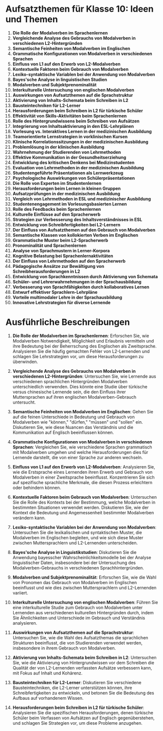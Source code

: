 # Aufsatzthemen für Klasse 10: Ideen und Themen


<div style={{ width: "100%", padding: 20, height: "70vh" }}>
  <Chat
    welcome={"Hallo, über welche Art von `Klassenaufsatz` möchtest du diskutieren oder Ideen bekommen?"}
    teacherName={"Amy"}
    systemPrompt={
      "Bitte hilf diesem Benutzer, die `besten Aufsatzideen (Themen) mit Erklärungen` zu finden, die er/sie wollte!"
    }
  />
</div>

1. **Die Rolle der Modalverben im Sprachenlernen**
2. **Vergleichende Analyse des Gebrauchs von Modalverben in verschiedenen L2-Hintergründen**
3. **Semantische Feinheiten von Modalverben im Englischen**
4. **Grammatische Konfigurationen von Modalverben in verschiedenen Sprachen**
5. **Einfluss von L1 auf den Erwerb von L2-Modalverben**
6. **Kontextuelle Faktoren beim Gebrauch von Modalverben**
7. **Lexiko-syntaktische Variablen bei der Anwendung von Modalverben**
8. **Bayes'sche Analyse in linguistischen Studien**
9. **Modalverben und Subjektprenominalität**
10. **Interkulturelle Untersuchung von englischen Modalverben**
11. **Auswirkungen von Aufsatzthemen auf die Sprachstruktur**
12. **Aktivierung von Inhalts-Schemata beim Schreiben in L2**
13. **Bausteintechniken für L2-Lerner**
14. **Herausforderungen beim Schreiben in L2 für türkische Schüler**
15. **Effektivität von Skills-Aktivitäten beim Sprachenlernen**
16. **Rolle des Hintergrundwissens beim Schreiben von Aufsätzen**
17. **Integrierung von Inhaltsaktivierung in den ESL-Lehrplänen**
18. **Vorlesung vs. Interaktives Lernen in der medizinischen Ausbildung**
19. **Teamorientierte Lernstrategien in vorklinischen Kursen**
20. **Klinische Korrelationssitzungen in der medizinischen Ausbildung**
21. **Problemlösung in der klinischen Ausbildung**
22. **Wahrnehmung der Studierenden von Lehrmethoden**
23. **Effektive Kommunikation in der Gesundheitserziehung**
24. **Entwicklung des kritischen Denkens bei Medizinstudenten**
25. **Evaluation von Lehrmethoden in der medizinischen Ausbildung**
26. **Studentengeführte Präsentationen als Lernwerkzeug**
27. **Psychologische Auswirkungen von Schülerpräsentationen**
28. **Die Rolle von Experten im Studentenlernen**
29. **Herausforderungen beim Lernen in kleinen Gruppen**
30. **Aufsatzprüfungen in der medizinischen Ausbildung**
31. **Vergleich von Lehrmethoden in ESL und medizinischer Ausbildung**
32. **Studentenengagement im Vorlesungsbasierten Lernen**
33. **Rolle des Feedbacks beim Sprachenlernen**
34. **Kulturelle Einflüsse auf den Spracherwerb**
35. **Strategien zur Verbesserung des Inhaltsverständnisses in ESL**
36. **Entwicklung von Schreibfertigkeiten bei L2-Lernern**
37. **Der Einfluss von Aufsatzthemen auf den Gebrauch von Modalverben**
38. **Semantische Klassen von kollokierten Verben im Englischen**
39. **Grammatische Muster beim L2-Spracherwerb**
40. **Pronominalität und Sprachenlernen**
41. **Analyse von Sprachmustern in Lerner-Korpora**
42. **Kognitive Belastung bei Sprachenlernaktivitäten**
43. **Der Einfluss von Lehrmethoden auf den Spracherwerb**
44. **Pädagogische Ansätze zur Bewältigung von Schreibherausforderungen in L2**
45. **Entwicklung von Sprachkenntnissen durch Aktivierung von Schemata**
46. **Schüler- und Lehrerwahrnehmungen in der Sprachausbildung**
47. **Verbesserung von Sprachfähigkeiten durch kollaboratives Lernen**
48. **Entwurf effektiver Sprachlern-Lehrpläne**
49. **Vorteile multimodaler Lehre in der Sprachausbildung**
50. **Innovative Lehrstrategien für diverse Lernende**

# Ausführliche Beschreibungen

1. **Die Rolle der Modalverben im Sprachenlernen**: Erforschen Sie, wie Modalverben Notwendigkeit, Möglichkeit und Erlaubnis vermitteln und ihre Bedeutung bei der Beherrschung des Englischen als Zweitsprache. Analysieren Sie die häufig gemachten Fehler von L2-Lernenden und schlagen Sie Lehrstrategien vor, um diese Herausforderungen zu überwinden.

2. **Vergleichende Analyse des Gebrauchs von Modalverben in verschiedenen L2-Hintergründen**: Untersuchen Sie, wie Lernende aus verschiedenen sprachlichen Hintergründen Modalverben unterschiedlich verwenden. Dies könnte eine Studie über türkische versus chinesische Lernende sein, die den Einfluss ihrer Muttersprachen auf ihren englischen Modalverben-Gebrauch untersucht.

3. **Semantische Feinheiten von Modalverben im Englischen**: Gehen Sie auf die feinen Unterschiede in Bedeutung und Gebrauch von Modalverben wie "können," "dürfen," "müssen" und "sollen" ein. Diskutieren Sie, wie diese Nuancen das Verständnis und die Kommunikation auf Englisch beeinflussen können.

4. **Grammatische Konfigurationen von Modalverben in verschiedenen Sprachen**: Vergleichen Sie, wie verschiedene Sprachen grammatisch mit Modalverben umgehen und welche Herausforderungen dies für Lernende darstellt, die von einer Sprache zur anderen wechseln.

5. **Einfluss von L1 auf den Erwerb von L2-Modalverben**: Analysieren Sie, wie die Erstsprache eines Lernenden ihren Erwerb und Gebrauch von Modalverben in einer Zweitsprache beeinflusst. Konzentrieren Sie sich auf spezifische sprachliche Merkmale, die diesen Prozess erleichtern oder behindern können.

6. **Kontextuelle Faktoren beim Gebrauch von Modalverben**: Untersuchen Sie die Rolle des Kontexts bei der Bestimmung, welche Modalverben in bestimmten Situationen verwendet werden. Diskutieren Sie, wie der Kontext die Bedeutung und Angemessenheit bestimmter Modalverben verändern kann.

7. **Lexiko-syntaktische Variablen bei der Anwendung von Modalverben**: Untersuchen Sie die lexikalischen und syntaktischen Muster, die Modalverben im Englischen begleiten, und wie sich diese Muster zwischen Muttersprachlern und L2-Lernenden unterscheiden.

8. **Bayes'sche Analyse in Linguistikstudien**: Diskutieren Sie die Anwendung bayesscher Wahrscheinlichkeitsmodelle bei der Analyse linguistischer Daten, insbesondere bei der Untersuchung des Modalverben-Gebrauchs in verschiedenen Sprachhintergründen.

9. **Modalverben und Subjektprenominalität**: Erforschen Sie, wie die Wahl von Pronomen das Gebrauch von Modalverben im Englischen beeinflusst und wie dies zwischen Muttersprachlern und L2-Lernenden variiert.

10. **Interkulturelle Untersuchung von englischen Modalverben**: Führen Sie eine interkulturelle Studie zum Gebrauch von Modalverben unter Lernenden aus verschiedenen kulturellen Hintergründen durch, indem Sie Ähnlichkeiten und Unterschiede im Gebrauch und Verständnis analysieren.

11. **Auswirkungen von Aufsatzthemen auf die Sprachstruktur**: Untersuchen Sie, wie die Wahl des Aufsatzthemas die sprachlichen Strukturen beeinflusst, die von Studierenden verwendet werden, insbesondere in ihrem Gebrauch von Modalverben.

12. **Aktivierung von Inhalts-Schemata beim Schreiben in L2**: Untersuchen Sie, wie die Aktivierung von Hintergrundwissen vor dem Schreiben die Qualität der von L2-Lernenden verfassten Aufsätze verbessern kann, mit Fokus auf Inhalt und Kohärenz.

13. **Bausteintechniken für L2-Lerner**: Diskutieren Sie verschiedene Bausteintechniken, die L2-Lerner unterstützen können, ihre Schreibfertigkeiten zu entwickeln, und betonen Sie die Bedeutung des Aufbaus auf vorhandenem Wissen.

14. **Herausforderungen beim Schreiben in L2 für türkische Schüler**: Analysieren Sie die spezifischen Herausforderungen, denen türkische Schüler beim Verfassen von Aufsätzen auf Englisch gegenüberstehen, und schlagen Sie Strategien vor, um diese Probleme anzugehen.
